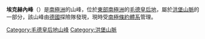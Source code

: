 {{coord|71|31|S|11|27|E|source:GNIS|display=title}}

'''埃克赫內峰'''（{{lang-en|Eckhörner Peaks}}）是[[南極洲|南極洲]]的山峰，位於[[東部南極洲|東部南極洲]]的[[毛德皇后地|毛德皇后地]]，屬於[[洪堡山脈|洪堡山脈]]的一部分，該山峰由[[德國|德國]]探險隊發現，現時受[[南極條約體系|南極條約體系]]管理。

{{DEFAULTSORT:Eckhörner Peaks}}
[[Category:毛德皇后地山峰|Category:毛德皇后地山峰]]
[[Category:洪堡山脈|Category:洪堡山脈]]



{{PrincessAstridCoast-geo-stub}}